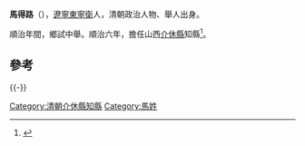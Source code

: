 '''馬得路'''（{{bd|？||？||catIdx=M馬}}），[[遼寧|遼寧]][[東寧衛|東寧衛]]人，清朝政治人物、舉人出身。

順治年間，鄉試中舉。順治六年，擔任山西[[介休縣|介休縣]]知縣<ref>{{cite book|author1=政协介休市文史资料委员会|editor=政协介休市文史资料委员会|title=体文史资料 第5辑 清·嘉庆版介体县志专辑 上|date=1994年9月|publisher=政协介休市文史资料委员会|pages=151|accessdate=2016-05-27}}</ref>。

==參考==
{{reflist}}
{{-}}
{{start box}}
{{s-off}}
{{Succession box|[[姚賡唐|姚賡唐]]|[[李如橂|李如橂]]|[[清朝|清朝]][[山西省|山西省]][[介休縣|介休縣]][[知縣|知縣]]|<small>順治六年（1649年）-順治八年（1651年）</small>}}
{{end box}}
{{清朝人物小作品}}
[[Category:清朝介休縣知縣|Category:清朝介休縣知縣]]
[[Category:馬姓|Category:馬姓]]